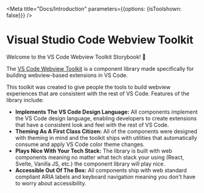 
<Meta title="Docs/Introduction" parameters={{options: {isToolshown: false}}} />

# Visual Studio Code Webview Toolkit

Welcome to the VS Code Webview Toolkit Storybook! 👋

The [VS Code Webview Toolkit](https://github.com/microsoft/vscode-webview-toolkit) is a component library made specifically for building webview-based extensions in VS Code.

This toolkit was created to give people the tools to build webview experiences that are consistent with the rest of VS Code. Features of the library include:

-   **Implements The VS Code Design Language:** All components implement the VS Code design language, enabling developers to create extensions that have a consistent look and feel with the rest of VS Code.
-   **Theming As A First Class Citizen:** All of the components were designed with theming in mind and the toolkit ships with utilities that automatically consume and apply VS Code color theme changes.
-   **Plays Nice With Your Tech Stack:** The library is built with web components meaning no matter what tech stack your using (React, Svelte, Vanilla JS, etc.) the component library will play nice.
-   **Accessible Out Of The Box:** All components ship with web standard compliant ARIA labels and keyboard navigation meaning you don't have to worry about accessibility.
